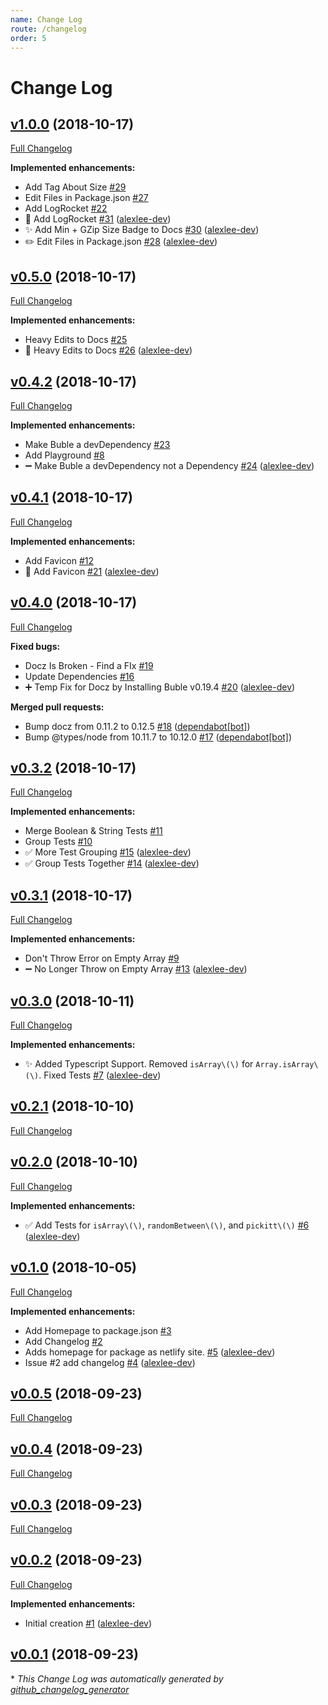 ```yaml
---
name: Change Log
route: /changelog
order: 5
---
```



# Change Log

## [v1.0.0](https://github.com/alexlee-dev/pickitt/tree/v1.0.0) (2018-10-17)
[Full Changelog](https://github.com/alexlee-dev/pickitt/compare/v0.5.0...v1.0.0)

**Implemented enhancements:**

- Add Tag About Size [\#29](https://github.com/alexlee-dev/pickitt/issues/29)
- Edit Files in Package.json [\#27](https://github.com/alexlee-dev/pickitt/issues/27)
- Add LogRocket [\#22](https://github.com/alexlee-dev/pickitt/issues/22)
- 🚀 Add LogRocket [\#31](https://github.com/alexlee-dev/pickitt/pull/31) ([alexlee-dev](https://github.com/alexlee-dev))
- ✨ Add Min + GZip Size Badge to Docs [\#30](https://github.com/alexlee-dev/pickitt/pull/30) ([alexlee-dev](https://github.com/alexlee-dev))
- ✏️ Edit Files in Package.json [\#28](https://github.com/alexlee-dev/pickitt/pull/28) ([alexlee-dev](https://github.com/alexlee-dev))

## [v0.5.0](https://github.com/alexlee-dev/pickitt/tree/v0.5.0) (2018-10-17)
[Full Changelog](https://github.com/alexlee-dev/pickitt/compare/v0.4.2...v0.5.0)

**Implemented enhancements:**

- Heavy Edits to Docs [\#25](https://github.com/alexlee-dev/pickitt/issues/25)
- 📝 Heavy Edits to Docs [\#26](https://github.com/alexlee-dev/pickitt/pull/26) ([alexlee-dev](https://github.com/alexlee-dev))

## [v0.4.2](https://github.com/alexlee-dev/pickitt/tree/v0.4.2) (2018-10-17)
[Full Changelog](https://github.com/alexlee-dev/pickitt/compare/v0.4.1...v0.4.2)

**Implemented enhancements:**

- Make Buble a devDependency [\#23](https://github.com/alexlee-dev/pickitt/issues/23)
- Add Playground [\#8](https://github.com/alexlee-dev/pickitt/issues/8)
- ➖ Make Buble a devDependency not a Dependency [\#24](https://github.com/alexlee-dev/pickitt/pull/24) ([alexlee-dev](https://github.com/alexlee-dev))

## [v0.4.1](https://github.com/alexlee-dev/pickitt/tree/v0.4.1) (2018-10-17)
[Full Changelog](https://github.com/alexlee-dev/pickitt/compare/v0.4.0...v0.4.1)

**Implemented enhancements:**

- Add Favicon [\#12](https://github.com/alexlee-dev/pickitt/issues/12)
- 🎨 Add Favicon [\#21](https://github.com/alexlee-dev/pickitt/pull/21) ([alexlee-dev](https://github.com/alexlee-dev))

## [v0.4.0](https://github.com/alexlee-dev/pickitt/tree/v0.4.0) (2018-10-17)
[Full Changelog](https://github.com/alexlee-dev/pickitt/compare/v0.3.2...v0.4.0)

**Fixed bugs:**

- Docz Is Broken - Find a FIx [\#19](https://github.com/alexlee-dev/pickitt/issues/19)
- Update Dependencies [\#16](https://github.com/alexlee-dev/pickitt/issues/16)
- ➕ Temp Fix for Docz by Installing Buble v0.19.4 [\#20](https://github.com/alexlee-dev/pickitt/pull/20) ([alexlee-dev](https://github.com/alexlee-dev))

**Merged pull requests:**

- Bump docz from 0.11.2 to 0.12.5 [\#18](https://github.com/alexlee-dev/pickitt/pull/18) ([dependabot[bot]](https://github.com/apps/dependabot))
- Bump @types/node from 10.11.7 to 10.12.0 [\#17](https://github.com/alexlee-dev/pickitt/pull/17) ([dependabot[bot]](https://github.com/apps/dependabot))

## [v0.3.2](https://github.com/alexlee-dev/pickitt/tree/v0.3.2) (2018-10-17)
[Full Changelog](https://github.com/alexlee-dev/pickitt/compare/v0.3.1...v0.3.2)

**Implemented enhancements:**

- Merge Boolean & String Tests [\#11](https://github.com/alexlee-dev/pickitt/issues/11)
- Group Tests [\#10](https://github.com/alexlee-dev/pickitt/issues/10)
- ✅ More Test Grouping [\#15](https://github.com/alexlee-dev/pickitt/pull/15) ([alexlee-dev](https://github.com/alexlee-dev))
- ✅ Group Tests Together [\#14](https://github.com/alexlee-dev/pickitt/pull/14) ([alexlee-dev](https://github.com/alexlee-dev))

## [v0.3.1](https://github.com/alexlee-dev/pickitt/tree/v0.3.1) (2018-10-17)
[Full Changelog](https://github.com/alexlee-dev/pickitt/compare/v0.3.0...v0.3.1)

**Implemented enhancements:**

- Don't Throw Error on Empty Array [\#9](https://github.com/alexlee-dev/pickitt/issues/9)
- ➖ No Longer Throw on Empty Array [\#13](https://github.com/alexlee-dev/pickitt/pull/13) ([alexlee-dev](https://github.com/alexlee-dev))

## [v0.3.0](https://github.com/alexlee-dev/pickitt/tree/v0.3.0) (2018-10-11)
[Full Changelog](https://github.com/alexlee-dev/pickitt/compare/v0.2.1...v0.3.0)

**Implemented enhancements:**

- ✨ Added Typescript Support. Removed `isArray\(\)` for `Array.isArray\(\)`. Fixed Tests [\#7](https://github.com/alexlee-dev/pickitt/pull/7) ([alexlee-dev](https://github.com/alexlee-dev))

## [v0.2.1](https://github.com/alexlee-dev/pickitt/tree/v0.2.1) (2018-10-10)
[Full Changelog](https://github.com/alexlee-dev/pickitt/compare/v0.2.0...v0.2.1)

## [v0.2.0](https://github.com/alexlee-dev/pickitt/tree/v0.2.0) (2018-10-10)
[Full Changelog](https://github.com/alexlee-dev/pickitt/compare/v0.1.0...v0.2.0)

**Implemented enhancements:**

- ✅ Add Tests for `isArray\(\)`, `randomBetween\(\)`, and `pickitt\(\)` [\#6](https://github.com/alexlee-dev/pickitt/pull/6) ([alexlee-dev](https://github.com/alexlee-dev))

## [v0.1.0](https://github.com/alexlee-dev/pickitt/tree/v0.1.0) (2018-10-05)
[Full Changelog](https://github.com/alexlee-dev/pickitt/compare/v0.0.5...v0.1.0)

**Implemented enhancements:**

- Add Homepage to package.json [\#3](https://github.com/alexlee-dev/pickitt/issues/3)
- Add Changelog [\#2](https://github.com/alexlee-dev/pickitt/issues/2)
- Adds homepage for package as netlify site. [\#5](https://github.com/alexlee-dev/pickitt/pull/5) ([alexlee-dev](https://github.com/alexlee-dev))
- Issue \#2   add changelog [\#4](https://github.com/alexlee-dev/pickitt/pull/4) ([alexlee-dev](https://github.com/alexlee-dev))

## [v0.0.5](https://github.com/alexlee-dev/pickitt/tree/v0.0.5) (2018-09-23)
[Full Changelog](https://github.com/alexlee-dev/pickitt/compare/v0.0.4...v0.0.5)

## [v0.0.4](https://github.com/alexlee-dev/pickitt/tree/v0.0.4) (2018-09-23)
[Full Changelog](https://github.com/alexlee-dev/pickitt/compare/v0.0.3...v0.0.4)

## [v0.0.3](https://github.com/alexlee-dev/pickitt/tree/v0.0.3) (2018-09-23)
[Full Changelog](https://github.com/alexlee-dev/pickitt/compare/v0.0.2...v0.0.3)

## [v0.0.2](https://github.com/alexlee-dev/pickitt/tree/v0.0.2) (2018-09-23)
[Full Changelog](https://github.com/alexlee-dev/pickitt/compare/v0.0.1...v0.0.2)

**Implemented enhancements:**

- Initial creation [\#1](https://github.com/alexlee-dev/pickitt/pull/1) ([alexlee-dev](https://github.com/alexlee-dev))

## [v0.0.1](https://github.com/alexlee-dev/pickitt/tree/v0.0.1) (2018-09-23)


\* *This Change Log was automatically generated by [github_changelog_generator](https://github.com/skywinder/Github-Changelog-Generator)*
